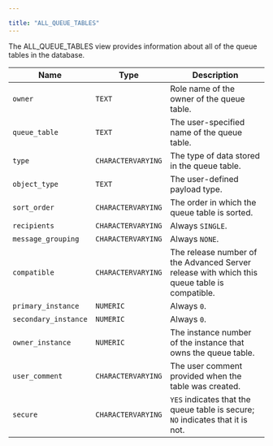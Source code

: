 ---

title: "ALL_QUEUE_TABLES"
---

<div id="all_queues_tables" class="registered_link"></div>

The ALL_QUEUE_TABLES view provides information about all of the queue tables in the database.

| Name                 | Type               | Description                                                  |
| -------------------- | ------------------ | ------------------------------------------------------------ |
| `owner`              | `TEXT`             | Role name of the owner of the queue table.                   |
| `queue_table`        | `TEXT`             | The user-specified name of the queue table.                  |
| `type`               | `CHARACTERVARYING` | The type of data stored in the queue table.                  |
| `object_type`        | `TEXT`             | The user-defined payload type.                               |
| `sort_order`         | `CHARACTERVARYING` | The order in which the queue table is sorted.                |
| `recipients`         | `CHARACTERVARYING` | Always `SINGLE`.                                             |
| `message_grouping`   | `CHARACTERVARYING` | Always `NONE`.                                               |
| `compatible`         | `CHARACTERVARYING` | The release number of the Advanced Server release with which this queue table is compatible. |
| `primary_instance`   | `NUMERIC`          | Always `0`.                                                  |
| `secondary_instance` | `NUMERIC`          | Always `0`.                                                  |
| `owner_instance`     | `NUMERIC`          | The instance number of the instance that owns the queue table. |
| `user_comment`       | `CHARACTERVARYING` | The user comment provided when the table was created.        |
| `secure`             | `CHARACTERVARYING` | `YES` indicates that the queue table is secure; `NO` indicates that it is not. |